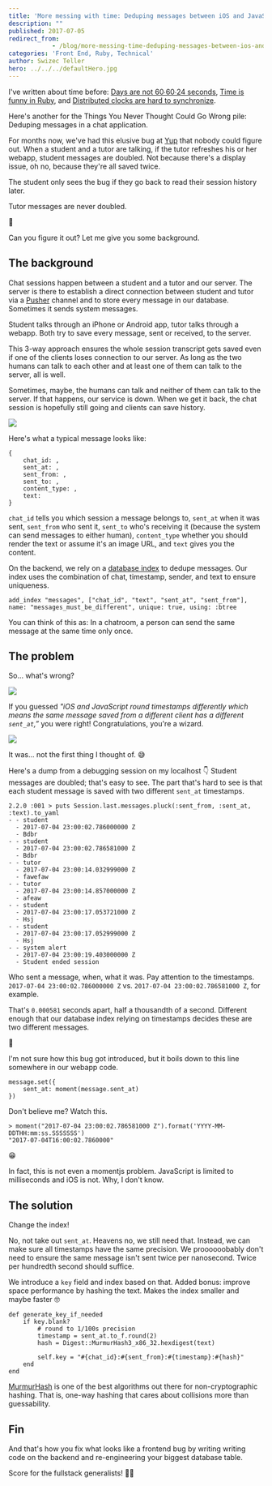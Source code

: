 ```yaml
---
title: 'More messing with time: Deduping messages between iOS and JavaScript'
description: ""
published: 2017-07-05
redirect_from: 
            - /blog/more-messing-time-deduping-messages-between-ios-and-javascript/swizec/7690
categories: 'Front End, Ruby, Technical'
author: Swizec Teller
hero: ../../../defaultHero.jpg
---
```

I've written about time before: [Days are not 60∙60∙24 seconds](https://swizec.com/blog/a-day-is-not-606024-seconds-long/swizec/6755), [Time is funny in Ruby](https://swizec.com/blog/time-funny-ruby/swizec/7525), and [Distributed clocks are hard to synchronize](https://swizec.com/blog/week-7-time-clocks-and-ordering-of-events-in-a-distributed-system/swizec/6444).





Here's another for the Things You Never Thought Could Go Wrong pile: Deduping messages in a chat application.



For months now, we've had this elusive bug at [Yup](https://www.yup.com) that nobody could figure out. When a student and a tutor are talking, if the tutor refreshes his or her webapp, student messages are doubled. Not because there's a display issue, oh no, because they're all saved twice.



The student only sees the bug if they go back to read their session history later.



Tutor messages are never doubled.



🤔



Can you figure it out? Let me give you some background.



## The background



Chat sessions happen between a student and a tutor and our server. The server is there to establish a direct connection between student and tutor via a [Pusher](https://pusher.com/) channel and to store every message in our database. Sometimes it sends system messages.



Student talks through an iPhone or Android app, tutor talks through a webapp. Both try to save every message, sent or received, to the server.



This 3-way approach ensures the whole session transcript gets saved even if one of the clients loses connection to our server. As long as the two humans can talk to each other and at least one of them can talk to the server, all is well.



Sometimes, maybe, the humans can talk and neither of them can talk to the server. If that happens, our service is down. When we get it back, the chat session is hopefully still going and clients can save history.



![](./img/blog-wp-content-uploads-2017-07-chart.gif)



Here's what a typical message looks like:



```
{
    chat_id: ,
    sent_at: ,
    sent_from: ,
    sent_to: ,
    content_type: ,
    text: 
}
```



`chat_id` tells you which session a message belongs to, `sent_at` when it was sent, `sent_from` who sent it, `sent_to` who's receiving it (because the system can send messages to either human), `content_type` whether you should render the text or assume it's an image URL, and `text` gives you the content.



On the backend, we rely on a [database index](https://en.wikipedia.org/wiki/Database_index) to dedupe messages. Our index uses the combination of chat, timestamp, sender, and text to ensure uniqueness.



```
add_index "messages", ["chat_id", "text", "sent_at", "sent_from"], name: "messages_must_be_different", unique: true, using: :btree
```



You can think of this as: In a chatroom, a person can send the same message at the same time only once.



## The problem



So… what's wrong?



![](./img/media-3o7btUmopWyjudWcs8-giphy.gif)



If you guessed _"iOS and JavaScript round timestamps differently which means the same message saved from a different client has a different `sent_at`,”_ you were right! Congratulations, you're a wizard.



![](./img/media-2AL9zJaTRKds4-giphy.gif)



It was… not the first thing I thought of. 😅



Here's a dump from a debugging session on my localhost 👇 Student messages are doubled; that's easy to see. The part that's hard to see is that each student message is saved with two different `sent_at` timestamps.



```
2.2.0 :001 > puts Session.last.messages.pluck(:sent_from, :sent_at, :text).to_yaml
- - student
  - 2017-07-04 23:00:02.786000000 Z
  - Bdbr
- - student
  - 2017-07-04 23:00:02.786581000 Z
  - Bdbr
- - tutor
  - 2017-07-04 23:00:14.032999000 Z
  - fawefaw
- - tutor
  - 2017-07-04 23:00:14.857000000 Z
  - afeaw
- - student
  - 2017-07-04 23:00:17.053721000 Z
  - Hsj
- - student
  - 2017-07-04 23:00:17.052999000 Z
  - Hsj
- - system alert
  - 2017-07-04 23:00:19.403000000 Z
  - Student ended session
```



Who sent a message, when, what it was. Pay attention to the timestamps. `2017-07-04 23:00:02.786000000 Z` vs. `2017-07-04 23:00:02.786581000 Z`, for example.



That's `0.000581` seconds apart, half a thousandth of a second. Different enough that our database index relying on timestamps decides these are two different messages.



🤔



I'm not sure how this bug got introduced, but it boils down to this line somewhere in our webapp code.



```
message.set({
    sent_at: moment(message.sent_at)
})
```



Don't believe me? Watch this.



```
> moment("2017-07-04 23:00:02.786581000 Z").format('YYYY-MM-DDTHH:mm:ss.SSSSSSS')
"2017-07-04T16:00:02.7860000"
```



😁



In fact, this is not even a momentjs problem. JavaScript is limited to milliseconds and iOS is not. Why, I don't know.



## The solution



Change the index!



No, not take out `sent_at`. Heavens no, we still need that. Instead, we can make sure all timestamps have the same precision. We proooooobably don't need to ensure the same message isn't sent twice per nanosecond. Twice per hundredth second should suffice.



We introduce a `key` field and index based on that. Added bonus: improve space performance by hashing the text. Makes the index smaller and maybe faster 🤓



```
def generate_key_if_needed
    if key.blank?
        # round to 1/100s precision
        timestamp = sent_at.to_f.round(2)
        hash = Digest::MurmurHash3_x86_32.hexdigest(text)
 
        self.key = "#{chat_id}:#{sent_from}:#{timestamp}:#{hash}"
    end
end
```



[MurmurHash](https://en.wikipedia.org/wiki/MurmurHash) is one of the best algorithms out there for non-cryptographic hashing. That is, one-way hashing that cares about collisions more than guessability.



## Fin



And that's how you fix what looks like a frontend bug by writing writing code on the backend and re-engineering your biggest database table.



Score for the fullstack generalists! 💪🏼